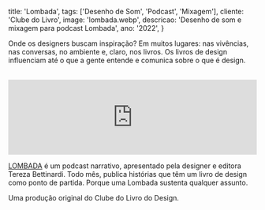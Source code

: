   title: 'Lombada',
  tags: ['Desenho de Som', 'Podcast', 'Mixagem'],
  cliente: 'Clube do Livro',
  image: 'lombada.webp',
  descricao: 'Desenho de som e mixagem para podcast Lombada',
  ano: '2022',
}

Onde os designers buscam inspiração? Em muitos lugares: nas vivências, nas conversas, no ambiente e, claro, nos livros. Os livros de design influenciam até o que a gente entende e comunica sobre o que é design.

<br />

 <iframe
    data-testid="embed-iframe"
    style={{ borderRadius: '12px' }}
    src="https://open.spotify.com/embed/episode/3oYDwufa7hnqxQTU8LLzat?utm_source=generator"
    width="100%"
    height="152"
    frameBorder="0"
    allowFullScreen
    allow="autoplay; clipboard-write; encrypted-media; fullscreen; picture-in-picture"
    loading="lazy"
  ></iframe>

<br />

[LOMBADA](https://www.instagram.com/clubedolivrodesign/) é um podcast narrativo, apresentado pela designer e editora Tereza Bettinardi. Todo mês, publica histórias que têm um livro de design como ponto de partida. Porque uma Lombada sustenta qualquer assunto.

Uma produção original do Clube do Livro do Design.
